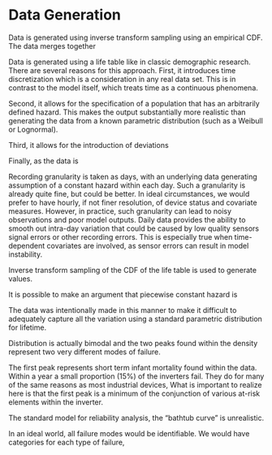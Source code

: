# Data Generation

Data is generated using inverse transform sampling using an empirical CDF. The data merges together 

Data is generated using a life table like in classic demographic research. There are several reasons for this approach. First, it introduces time discretization which is a consideration in any real data set. This is in contrast to the model itself, which treats time as a continuous phenomena. 

Second, it allows for the specification of a population that has an arbitrarily defined hazard. This makes the output substantially more realistic than generating the data from a known parametric distribution (such as a Weibull or Lognormal). 

Third, it allows for the introduction of deviations

Finally, as the data is 


<!-- Granularity & Unit of Analysis -->
Recording granularity is taken as days, with an underlying data generating assumption of a constant hazard within each day. Such a granularity is already quite fine, but could be better. In ideal circumstances, we would prefer to have hourly, if not finer resolution, of device status and covariate measures. However, in practice, such granularity can lead to noisy observations and poor model outputs. Daily data provides the ability to smooth out intra-day variation that could be caused by low quality sensors signal errors or other recording errors. This is especially true when time-dependent covariates are involved, as sensor errors can result in model instability.

Inverse transform sampling of the CDF of the life table is used to generate values. 

It is possible to make an argument that piecewise constant hazard is 


The data was intentionally made in this manner to make it difficult to adequately capture all the variation using a standard parametric distribution for lifetime.

Distribution is actually bimodal and the two peaks found within the density represent two very different modes of failure. 

The first peak represents short term infant mortality found within the data. Within a year a small proportion (15%) of the inverters fail. They do for many of the same reasons as most industrial devices, 
What is important to realize here is that the first peak is a minimum of the conjunction of various at-risk elements within the inverter. 

The standard model for reliability analysis, the "bathtub curve" is unrealistic. 

In an ideal world, all failure modes would be identifiable. We would have categories for each type of failure,


<!-- 

[Inverse Transform Sampling](https://en.wikipedia.org/wiki/Inverse_transform_sampling)
 - This is the exact method that is being used

[Demography 213 Fall 2015](http://courses.demog.berkeley.edu/mason213F15/)
 - Contains data generation for PH model from life tables.
 - Contains data generation for violations of the PH model, again using the life tables
 	- See Week 10 and 11

[GLM Piecewise Exponential Survival Model](http://data.princeton.edu/wws509/stata/recidivismR.html)
 - Contains an alternative method for calculating failure. 

 -->